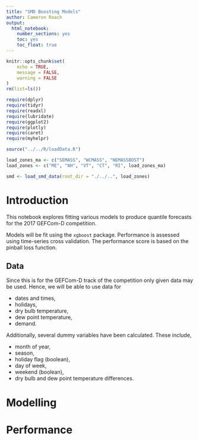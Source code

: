 ```yaml
---
title: "SMD Boosting Models"
author: Cameron Roach
output: 
  html_notebook: 
    number_sections: yes
    toc: yes
    toc_float: true
---
```


```r
knitr::opts_chunk$set(
	echo = TRUE,
	message = FALSE,
	warning = FALSE
)
rm(list=ls())

require(dplyr)
require(tidyr)
require(readxl)
require(lubridate)
require(ggplot2)
require(plotly)
require(caret)
require(myhelpr)

source("../../R/loadData.R")

load_zones_ma <- c("SEMASS", "WCMASS", "NEMASSBOST")
load_zones <- c("ME", "NH", "VT", "CT", "RI", load_zones_ma)

smd <- load_smd_data(root_dir = "./../..", load_zones)
```

# Introduction

This notebook explores fitting various models to produce quantile forecasts for the 2017 GEFCom-D competition.

Models will be fit using the `xgboost` package. Performance is assessed using time-series cross validation. The performance score is based on the pinball loss function.

## Data

Since this is for the GEFCom-D track of the competition only given data may be used. Hence, we will be able to use data for

* dates and times,
* holidays,
* dry bulb temperature,
* dew point temperature,
* demand.

Additionally, several dummy variables have been calculated. These include,

* month of year,
* season,
* holiday flag (boolean),
* day of week,
* weekend (boolean),
* dry bulb and dew point temperature differences.

# Modelling


# Performance